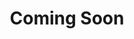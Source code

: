 ---
title: 'Coming Soon'
publishDate: '2000-01-01 00:00:00'
img: 'https://images.unsplash.com/photo-1484589065579-248aad0d8b13?q=80&w=3318&auto=format&fit=crop&ixlib=rb-4.0.3&ixid=M3wxMjA3fDB8MHxwaG90by1wYWdlfHx8fGVufDB8fHx8fA%3D%3D'
img_alt: ''
description: 'More information about this project is coming soon'
  
tags:
  - 'Check back later'
---